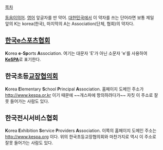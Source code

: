 [[목차]]

[[동음이의어]]. [[영어]] 앞글자를 딴 약어. [[대한민국]]에서 이 약자를 쓰는 단어라면 보통 제일 앞의 K는 korea(한국), 마지막의 A는 Association(단체, 협회)의 약자다. 

== [[한국e스포츠협회]] ==
'''K'''orea '''e'''-'''Sp'''orts '''A'''ssociation. 여기는 대문자 'E'가 아닌 소문자 'e'를 사용하여 '''[[KeSPA]]'''로 표기한다.

== 한국초등[[교장]]협의회 ==
'''K'''orea '''E'''lementary '''S'''chool '''P'''rincipal '''A'''ssociation. 홈페이지 도메인 주소가 http://www.kespa.or.kr 이기 때문에 ~~개스파에 항의하려다가~~ 자칫 이 주소로 잘못 들어가는 사람도 있다.

== 한국전시서비스협회 ==
'''K'''orea '''E'''xhibition '''S'''ervice '''P'''roviders '''A'''ssociation. 이쪽의 홈페이지 도메인 주소는 http://www.kespa.org 이다. 위의 한국초등교장협의회와 마찬가지로 역시 이 주소로 잘못 들어가는 사람도 있다.
